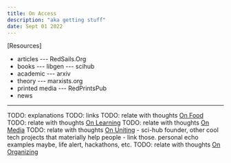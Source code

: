 ```yaml
---
title: On Access
description: "aka getting stuff"
date: Sept 01 2022
---
```


[Resources]

- articles
--- RedSails.Org
- books
--- libgen
--- scihub
- academic
--- arxiv
- theory
--- marxists.org
- printed media
--- RedPrintsPub
- news
---

TODO: explanations
TODO: links
TODO: relate with thoughts [On Food](/posts/on-food)
TODO: relate with thoughts [On Learning](/posts/on-learning)
TODO: relate with thoughts [On Media](/posts/on-media)
TODO: relate with thoughts [On Uniting](/posts/on-uniting) - sci-hub founder, other cool tech projects that materially help people - link those. personal echo examples maybe, life alert, hackathons, etc.
TODO: relate with thoughts [On Organizing](/posts/on-organizing)